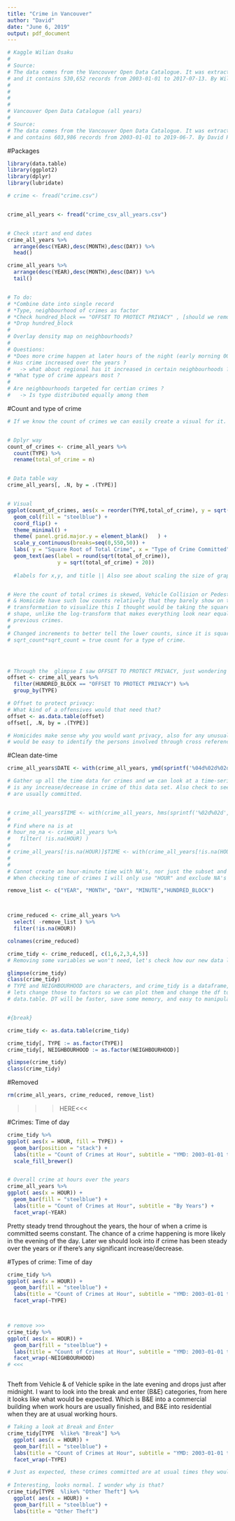 ```yaml
---
title: "Crime in Vancouver"
author: "David"
date: "June 6, 2019"
output: pdf_document
---
```


```r

# Kaggle Wilian Osaku
# 
# Source:
# The data comes from the Vancouver Open Data Catalogue. It was extracted on 2017-07-18 
# and it contains 530,652 records from 2003-01-01 to 2017-07-13. By Wilian Osaku
# 
# 
# 
# 
# Vancouver Open Data Catalogue (all years)
# 
# Source:
# The data comes from the Vancouver Open Data Catalogue. It was extracted on 2019-06-11
# and contains 603,986 records from 2003-01-01 to 2019-06-7. By David Rucinski
```




#Packages
```r
library(data.table)
library(ggplot2)
library(dplyr)
library(lubridate)
```

```r
# crime <- fread("crime.csv")


crime_all_years <- fread("crime_csv_all_years.csv")


# Check start and end dates
crime_all_years %>%
  arrange(desc(YEAR),desc(MONTH),desc(DAY)) %>%
  head()

crime_all_years %>%
  arrange(desc(YEAR),desc(MONTH),desc(DAY)) %>%
  tail()


# To do:
# *Combine date into single record
# *Type, neighbourhood of crimes as factor
# *Check hundred_block == "OFFSET TO PROTECT PRIVACY" , [should we remove those records?]
# *Drop hundred_block
#
# Overlay density map on neighbourhoods?
#
# Questions:
# *Does more crime happen at later hours of the night (early morning 00:00-05:00) ?
# Has crime increased over the years ? 
#   -> what about regional has it increased in certain neighbourhoods ?
# *What type of crime appears most ?
#
# Are neighbourhoods targeted for certian crimes ? 
#   -> Is type distributed equally among them


```



#Count and type of crime
```r

# If we know the count of crimes we can easily create a visual for it.


# Dplyr way
count_of_crimes <- crime_all_years %>%
  count(TYPE) %>%
  rename(total_of_crime = n)


# Data table way
crime_all_years[, .N, by = .(TYPE)]


# Visual
ggplot(count_of_crimes, aes(x = reorder(TYPE,total_of_crime), y = sqrt(total_of_crime) )) + 
  geom_col(fill = "steelblue") +
  coord_flip() + 
  theme_minimal() +
  theme( panel.grid.major.y = element_blank()	) +
  scale_y_continuous(breaks=seq(0,550,50)) +
  labs( y = "Square Root of Total Crime", x = "Type of Crime Committed", title = "Crime Distribution") +
  geom_text(aes(label = round(sqrt(total_of_crime)), 
                y = sqrt(total_of_crime) + 20))
  
  #labels for x,y, and title || Also see about scaling the size of graphs


# Here the count of total crimes is skewed, Vehicle Collision or Pedestrian Struck (with Fatality)
# & Homicide have such low counts relatively that they barely show on the plot. So finding a good 
# transformation to visualize this I thought would be taking the square root. It definitely holds its
# shape, unlike the log-transform that makes everything look near equal with the exceptation of 2
# previous crimes.
#
# Changed increments to better tell the lower counts, since it is square root the 
# sqrt_count*sqrt_count = true count for a type of crime.




# Through the  glimpse I saw OFFSET TO PROTECT PRIVACY, just wondering what this is and why.
offset <- crime_all_years %>%
  filter(HUNDRED_BLOCK == "OFFSET TO PROTECT PRIVACY") %>%
  group_by(TYPE)

# Offset to protect privacy:
# What kind of a offensives would that need that?
offset <- as.data.table(offset)
offset[, .N, by = .(TYPE)]

# Homicides make sense why you would want privacy, also for any unusual charges that
# would be easy to identify the persons involved through cross referencing news articles.

```


#Clean date-time
```r
crime_all_years$DATE <- with(crime_all_years, ymd(sprintf('%04d%02d%02d', YEAR, MONTH, DAY)))

# Gather up all the time data for crimes and we can look at a time-series analysis, see if there
# is any increase/decrease in crime of this data set. Also check to see time of day the crimes
# are usually committed.


# crime_all_years$TIME <- with(crime_all_years, hms(sprintf('%02d%02d', HOUR, MINUTE)))
#
# Find where na is at
# hour_no_na <- crime_all_years %>%
#   filter( !is.na(HOUR) )
#
# crime_all_years[!is.na(HOUR)]$TIME <- with(crime_all_years[!is.na(HOUR)], hms(sprintf('%02d%02d', HOUR, MINUTE)))
#
#
# Cannot create an hour-minute time with NA's, nor just the subset and let their time be NA.
# When checking time of crimes I will only use "HOUR" and exclude NA's

remove_list <- c("YEAR", "MONTH", "DAY", "MINUTE","HUNDRED_BLOCK")



crime_reduced <- crime_all_years %>%
  select( -remove_list ) %>%
  filter(!is.na(HOUR))

colnames(crime_reduced)

crime_tidy <- crime_reduced[, c(1,6,2,3,4,5)]
# Removing some variables we won't need, let's check how our new data looks

glimpse(crime_tidy)
class(crime_tidy)
# TYPE and NEIGHBOURHOOD are characters, and crime_tidy is a dataframe,
# lets change those to factors so we can plot them and change the df to a
# data.table. DT will be faster, save some memory, and easy to manipulate.


#{break}

crime_tidy <- as.data.table(crime_tidy)

crime_tidy[, TYPE := as.factor(TYPE)]
crime_tidy[, NEIGHBOURHOOD := as.factor(NEIGHBOURHOOD)]

glimpse(crime_tidy)
class(crime_tidy)
```


#Removed
```r
rm(crime_all_years, crime_reduced, remove_list)
```


>>>HERE<<<


#Crimes: Time of day
```r

crime_tidy %>%
ggplot( aes(x = HOUR, fill = TYPE)) +
  geom_bar(position = "stack") +
  labs(title = "Count of Crimes at Hour", subtitle = "YMD: 2003-01-01 to 2019-06-7") +
  scale_fill_brewer()


# Overall crime at hours over the years
crime_all_years %>%
ggplot( aes(x = HOUR)) +
  geom_bar(fill = "steelblue") +
  labs(title = "Count of Crimes at Hour", subtitle = "By Years") +
  facet_wrap(~YEAR)

```
Pretty steady trend throughout the years, the hour of when a crime is committed seems constant. The chance of a crime happening is more likely in the evening of the day. Later we should look into if crime has been steady over the years or if there's any significant increase/decrease.


#Types of crime: Time of day
```r

crime_tidy %>%
ggplot( aes(x = HOUR)) +
  geom_bar(fill = "steelblue") +
  labs(title = "Count of Crimes at Hour", subtitle = "YMD: 2003-01-01 to 2019-06-7") +
  facet_wrap(~TYPE)



# remove >>>
crime_tidy %>%
ggplot( aes(x = HOUR)) +
  geom_bar(fill = "steelblue") +
  labs(title = "Count of Crimes at Hour", subtitle = "YMD: 2003-01-01 to 2019-06-7") +
  facet_wrap(~NEIGHBOURHOOD)
# <<<



```

Theft from Vehicle & of Vehicle spike in the late evening and drops just after midnight. I want to look into the break and enter (B&E) categories, from here it looks like what would be expected. Which is B&E into a commercial building when work hours are usually finished, and B&E into residential when they are at usual working hours.


```r
# Taking a look at Break and Enter
crime_tidy[TYPE  %like% "Break"] %>%
  ggplot( aes(x = HOUR)) +
  geom_bar(fill = "steelblue") +
  labs(title = "Count of Crimes at Hour", subtitle = "YMD: 2003-01-01 to 2019-06-7") +
  facet_wrap(~TYPE)

# Just as expected, these crimes committed are at usual times they would be empty.
  
# Interesting, looks normal. I wonder why is that?
crime_tidy[TYPE  %like% "Other Theft"] %>%
  ggplot( aes(x = HOUR)) +
  geom_bar(fill = "steelblue") +
  labs(title = "Other Theft")
```

